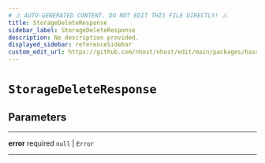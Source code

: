 ```yaml
---
# ⚠️ AUTO-GENERATED CONTENT. DO NOT EDIT THIS FILE DIRECTLY! ⚠️
title: StorageDeleteResponse
sidebar_label: StorageDeleteResponse
description: No description provided.
displayed_sidebar: referenceSidebar
custom_edit_url: https://github.com/nhost/nhost/edit/main/packages/hasura-storage-js/src/packages/hasura-storage-js/src/utils/types.ts#L37
---
```


# `StorageDeleteResponse`

## Parameters

---

**<span className="parameter-name">error</span>** <span className="optional-status">required</span> `null` | `Error`

---
